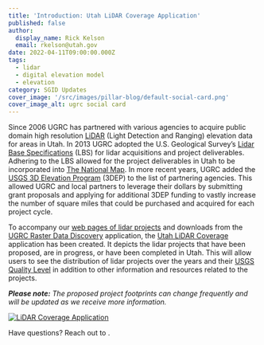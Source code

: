 ```yaml
---
title: 'Introduction: Utah LiDAR Coverage Application'
published: false
author:
  display_name: Rick Kelson
  email: rkelson@utah.gov
date: 2022-04-11T09:00:00.000Z
tags:
  - lidar
  - digital elevation model
  - elevation
category: SGID Updates
cover_image: '/src/images/pillar-blog/default-social-card.png'
cover_image_alt: ugrc social card
---
```



Since 2006 UGRC has partnered with various agencies to acquire public domain high resolution [LiDAR](https://oceanservice.noaa.gov/facts/lidar.html) (Light Detection and Ranging) elevation data for areas in Utah. In 2013 UGRC adopted the U.S. Geological Survey’s [Lidar Base Specifications](https://www.usgs.gov/ngp-standards-and-specifications/lidar-base-specification-online) (LBS) for lidar acquisitions and project deliverables. Adhering to the LBS allowed for the project deliverables in Utah to be incorporated into [The National Map](https://www.usgs.gov/programs/national-geospatial-program/national-map). In more recent years, UGRC added the [USGS 3D Elevation Program](https://www.usgs.gov/3d-elevation-program) (3DEP) to the list of partnering agencies. This allowed UGRC and local partners to leverage their dollars by submitting grant proposals and applying for additional 3DEP funding to vastly increase the number of square miles that could be purchased and acquired for each project cycle.

To accompany our [web pages of lidar projects](/products/sgid/elevation) and downloads from the [UGRC Raster Data Discovery](https://raster.utah.gov/) application, the [Utah LiDAR Coverage](https://arcg.is/18SWjy) application has been created. It depicts the lidar projects that have been proposed, are in progress, or have been completed in Utah. This will allow users to see the distribution of lidar projects over the years and their [USGS Quality Level](https://www.usgs.gov/3d-elevation-program/topographic-data-quality-levels-qls) in addition to other information and resources related to the projects.

_**Please note:** The proposed project footprints can change frequently and will be updated as we receive more information._

[![LiDAR Coverage Application](/images/404.png 'LiDAR Coverage Application')](https://arcg.is/18SWjy)

Have questions? Reach out to <Contacts inline subject={frontmatter.title} contactKey='elevation' />.
